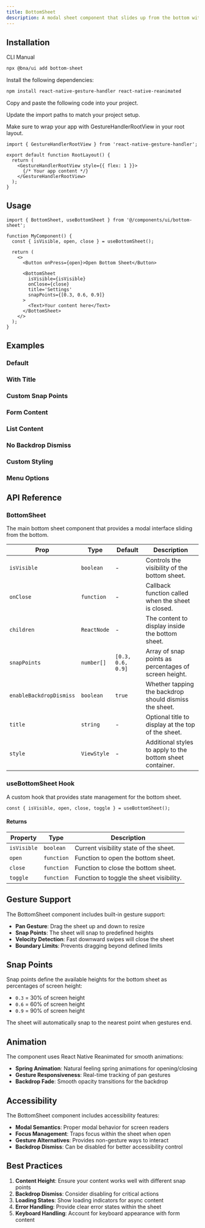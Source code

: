 ```yaml
---
title: BottomSheet
description: A modal sheet component that slides up from the bottom with gesture support and snap points.
---
```


<ComponentPreview
  name='bottom-sheet-demo'
  description='A basic bottom sheet with gesture support and snap points'
/>

## Installation

<CodeTabs>

<TabsList>
  <TabsTrigger value="cli">CLI</TabsTrigger>
  <TabsTrigger value="manual">Manual</TabsTrigger>
</TabsList>
<TabsContent value="cli">

```bash
npx @bna/ui add bottom-sheet
```

</TabsContent>

<TabsContent value="manual">

<Steps>

<Step>Install the following dependencies:</Step>

```bash
npm install react-native-gesture-handler react-native-reanimated
```

<Step>Copy and paste the following code into your project.</Step>

<ComponentSource name='bottom-sheet' title='components/ui/bottom-sheet.tsx' />

<Step>Update the import paths to match your project setup.</Step>

<Step>
  Make sure to wrap your app with GestureHandlerRootView in your root layout.
</Step>

```tsx
import { GestureHandlerRootView } from 'react-native-gesture-handler';

export default function RootLayout() {
  return (
    <GestureHandlerRootView style={{ flex: 1 }}>
      {/* Your app content */}
    </GestureHandlerRootView>
  );
}
```

</Steps>

</TabsContent>

</CodeTabs>

## Usage

```tsx
import { BottomSheet, useBottomSheet } from '@/components/ui/bottom-sheet';
```

```tsx
function MyComponent() {
  const { isVisible, open, close } = useBottomSheet();

  return (
    <>
      <Button onPress={open}>Open Bottom Sheet</Button>

      <BottomSheet
        isVisible={isVisible}
        onClose={close}
        title='Settings'
        snapPoints={[0.3, 0.6, 0.9]}
      >
        <Text>Your content here</Text>
      </BottomSheet>
    </>
  );
}
```

## Examples

### Default

<ComponentPreview
  name='bottom-sheet-demo'
  description='A basic bottom sheet with gesture support and snap points'
/>

### With Title

<ComponentPreview
  name='bottom-sheet-title'
  description='Bottom sheet with a title header'
/>

### Custom Snap Points

<ComponentPreview
  name='bottom-sheet-snap-points'
  description='Bottom sheet with custom snap point configurations'
/>

### Form Content

<ComponentPreview
  name='bottom-sheet-form'
  description='Bottom sheet containing form elements and inputs'
/>

### List Content

<ComponentPreview
  name='bottom-sheet-list'
  description='Bottom sheet with scrollable list content'
/>

### No Backdrop Dismiss

<ComponentPreview
  name='bottom-sheet-no-dismiss'
  description='Bottom sheet that cannot be dismissed by tapping backdrop'
/>

### Custom Styling

<ComponentPreview
  name='bottom-sheet-styled'
  description='Bottom sheet with custom styling and colors'
/>

### Menu Options

<ComponentPreview
  name='bottom-sheet-menu'
  description='Bottom sheet used as a menu with action items'
/>

## API Reference

### BottomSheet

The main bottom sheet component that provides a modal interface sliding from the bottom.

| Prop                    | Type        | Default           | Description                                               |
| ----------------------- | ----------- | ----------------- | --------------------------------------------------------- |
| `isVisible`             | `boolean`   | -                 | Controls the visibility of the bottom sheet.              |
| `onClose`               | `function`  | -                 | Callback function called when the sheet is closed.        |
| `children`              | `ReactNode` | -                 | The content to display inside the bottom sheet.           |
| `snapPoints`            | `number[]`  | `[0.3, 0.6, 0.9]` | Array of snap points as percentages of screen height.     |
| `enableBackdropDismiss` | `boolean`   | `true`            | Whether tapping the backdrop should dismiss the sheet.    |
| `title`                 | `string`    | -                 | Optional title to display at the top of the sheet.        |
| `style`                 | `ViewStyle` | -                 | Additional styles to apply to the bottom sheet container. |

### useBottomSheet Hook

A custom hook that provides state management for the bottom sheet.

```tsx
const { isVisible, open, close, toggle } = useBottomSheet();
```

#### Returns

| Property    | Type       | Description                              |
| ----------- | ---------- | ---------------------------------------- |
| `isVisible` | `boolean`  | Current visibility state of the sheet.   |
| `open`      | `function` | Function to open the bottom sheet.       |
| `close`     | `function` | Function to close the bottom sheet.      |
| `toggle`    | `function` | Function to toggle the sheet visibility. |

## Gesture Support

The BottomSheet component includes built-in gesture support:

- **Pan Gesture**: Drag the sheet up and down to resize
- **Snap Points**: The sheet will snap to predefined heights
- **Velocity Detection**: Fast downward swipes will close the sheet
- **Boundary Limits**: Prevents dragging beyond defined limits

## Snap Points

Snap points define the available heights for the bottom sheet as percentages of screen height:

- `0.3` = 30% of screen height
- `0.6` = 60% of screen height
- `0.9` = 90% of screen height

The sheet will automatically snap to the nearest point when gestures end.

## Animation

The component uses React Native Reanimated for smooth animations:

- **Spring Animation**: Natural feeling spring animations for opening/closing
- **Gesture Responsiveness**: Real-time tracking of pan gestures
- **Backdrop Fade**: Smooth opacity transitions for the backdrop

## Accessibility

The BottomSheet component includes accessibility features:

- **Modal Semantics**: Proper modal behavior for screen readers
- **Focus Management**: Traps focus within the sheet when open
- **Gesture Alternatives**: Provides non-gesture ways to interact
- **Backdrop Dismiss**: Can be disabled for better accessibility control

## Best Practices

1. **Content Height**: Ensure your content works well with different snap points
2. **Backdrop Dismiss**: Consider disabling for critical actions
3. **Loading States**: Show loading indicators for async content
4. **Error Handling**: Provide clear error states within the sheet
5. **Keyboard Handling**: Account for keyboard appearance with form content
